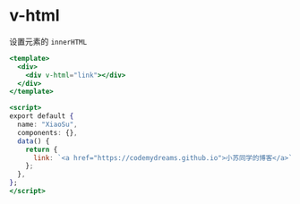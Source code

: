 # v-html

设置元素的 `innerHTML`

```jsx
<template>
  <div>
    <div v-html="link"></div>
  </div>
</template>

<script>
export default {
  name: "XiaoSu",
  components: {},
  data() {
    return {
      link: `<a href="https://codemydreams.github.io">小苏同学的博客</a>`,
    };
  },
};
</script>
```













